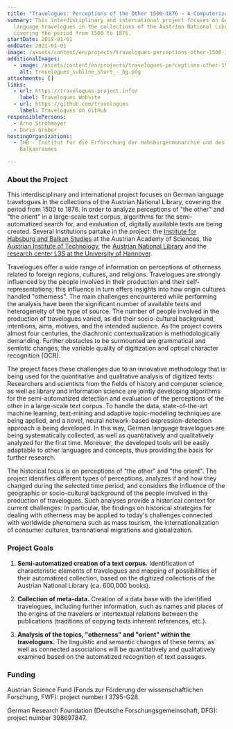 ```yaml
---
title: "Travelogues: Perceptions of the Other 1500–1876 – A Computerized Analysis"
summary: This interdisciplinary and international project focuses on German
  language travelogues in the collections of the Austrian National Library,
  covering the period from 1500 to 1876.
startDate: 2018-01-01
endDate: 2021-01-01
image: /assets/content/en/projects/travelogues-perceptions-other-1500-1876-computerized-analysis/img_9020.jpg
additionalImages:
  - image: /assets/content/en/projects/travelogues-perceptions-other-1500-1876-computerized-analysis/additionalImages/travelogues_subline_short_-_bg.png
    alt: travelogues_subline_short_-_bg.png
attachments: []
links:
  - url: https://travelogues-project.info/
    label: Travelogues Website
  - url: https://github.com/travelogues
    label: Travelogues on GitHub
responsiblePersons:
  - Arno Strohmeyer
  - Doris Gruber
hostingOrganizations:
  - IHB - Institut für die Erforschung der Habsburgermonarchie und des
    Balkanraumes

---
```

### **About the Project**

This interdisciplinary and international project focuses on German language travelogues in the collections of the Austrian National Library, covering the period from 1500 to 1876. In order to analyze perceptions of "the other" and "the orient" in a large-scale text corpus, algorithms for the semi-automatized search for, and evaluation of, digitally available texts are being created. Several institutions partake in the project: the [Institute for Habsburg and Balkan Studies](https://www.oeaw.ac.at/ihb/) at the Austrian Academy of Sciences, the [Austrian Institute of Technology](https://www.ait.ac.at/), the [Austrian National Library](https://www.onb.ac.at/) and the [research center L3S at the University of Hannover](https://www.l3s.de/).

Travelogues offer a wide range of information on perceptions of otherness related to foreign regions, cultures, and religions. Travelogues are strongly influenced by the people involved in their production and their self-representations; this influence in turn offers insights into how origin cultures handled "otherness". The main challenges encountered while performing the analysis have been the significant number of available texts and heterogeneity of the type of source. The number of people involved in the production of travelogues varied, as did their socio-cultural background, intentions, aims, motives, and the intended audience. As the project covers almost four centuries, the diachronic contextualization is methodologically demanding. Further obstacles to be surmounted are grammatical and semiotic changes, the variable quality of digitization and optical character recognition (OCR).

The project faces these challenges due to an innovative methodology that is being used for the quantitative and qualitative analysis of digitized texts: Researchers and scientists from the fields of history and computer science, as well as library and information science are jointly developing algorithms for the semi-automatized detection and evaluation of the perceptions of the other in a large-scale text corpus. To handle the data, state-of-the-art machine learning, text-mining and adaptive topic-modeling techniques are being applied, and a novel, neural network-based expression-detection approach is being developed. In this way, German language travelogues are being systematically collected, as well as quantitatively and qualitatively analyzed for the first time. Moreover, the developed tools will be easily adaptable to other languages and concepts, thus providing the basis for further research.

The historical focus is on perceptions of "the other" and "the orient". The project identifies different types of perceptions, analyzes if and how they changed during the selected time period, and considers the influence of the geographic or socio-cultural background of the people involved in the production of travelogues. Such analyses provide a historical context for current challenges: In particular, the findings on historical strategies for dealing with otherness may be applied to today's challenges connected with worldwide phenomena such as mass tourism, the internationalization of consumer cultures, transnational migrations and globalization.

### **Project Goals**

1.  **Semi-automatized creation of a text corpus.** Identification of characteristic elements of travelogues and mapping of possibilities of their automatized collection, based on the digitized collections of the Austrian National Library (ca. 600,000 books).

2.  **Collection of meta-data.** Creation of a data base with the identified travelogues, including further information, such as names and places of the origins of the travelers or intertextual relations between the publications (traditions of copying texts inherent references, etc.).

3.  **Analysis of the topics, "otherness" and "orient" within the travelogues.** The linguistic and semantic changes of these terms, as well as connected associations will be quantitatively and qualitatively examined based on the automatized recognition of text passages.


### **Funding**

Austrian Science Fund (Fonds zur Förderung der wissenschaftlichen Forschung, FWF): project number I 3795-G28.

German Research Foundation (Deutsche Forschungsgemeinschaft, DFG): project number 398697847.
